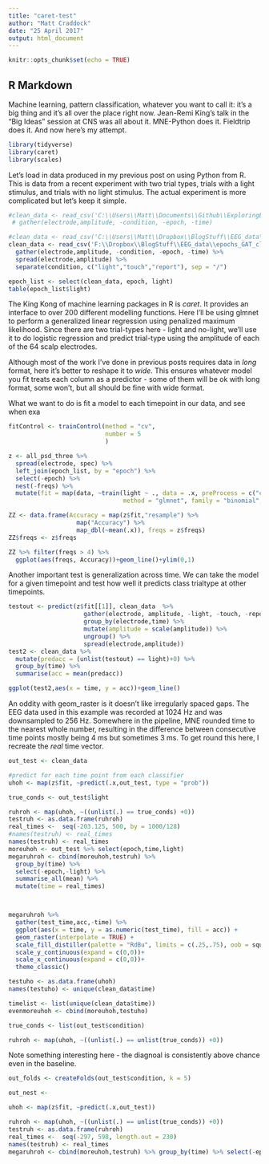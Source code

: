 ```yaml
---
title: "caret-test"
author: "Matt Craddock"
date: "25 April 2017"
output: html_document
---
```


```r
knitr::opts_chunk$set(echo = TRUE)
```

## R Markdown

Machine learning, pattern classification, whatever you want to call it: it's a big thing and it's all over the place right now. Jean-Remi King's talk in the "Big Ideas" session at CNS was all about it. MNE-Python does it. Fieldtrip does it. And now here's my attempt.

```r
library(tidyverse)
library(caret)
library(scales)
```

Let's load in data produced in my previous post on using Python from R. This is data from a recent experiment with two trial types, trials with a light stimulus, and trials with no light stimulus. The actual experiment is more complicated but let's keep it simple. 

```r
#clean_data <- read_csv('C:\\Users\\Matt\\Documents\\Github\\ExploringERPs\\epochs_clean.csv', progress = FALSE) %>% 
 # gather(electrode,amplitude, -condition, -epoch, -time)

#clean_data <- read_csv('C:\\Users\\Matt\\Dropbox\\BlogStuff\\EEG_data\\epochs_GAT_clean.csv', progress = FALSE) %>%
clean_data <- read_csv('F:\\Dropbox\\BlogStuff\\EEG_data\\epochs_GAT_clean.csv', progress = FALSE) %>%
  gather(electrode,amplitude, -condition, -epoch, -time) %>%
  spread(electrode,amplitude) %>%
  separate(condition, c("light","touch","report"), sep = "/")

epoch_list <- select(clean_data, epoch, light)
table(epoch_list$light)


```

The King Kong of machine learning packages in R is *caret*. It provides an interface to over 200 different modelling functions. Here I'll be using glmnet to perform a generalized linear regression using penalized maximum likelihood. Since there are two trial-types here - light and no-light, we'll use it to do logistic regression and predict trial-type using the amplitude of each of the 64 scalp electrodes.

Although most of the work I've done in previous posts requires data in *long* format, here it's better to reshape it to *wide*. This ensures whatever model you fit treats each column as a predictor - some of them will be ok with long format, some won't, but all should be fine with wide format.

What we want to do is fit a model to each timepoint in our data, and see when exa

```r
fitControl <- trainControl(method = "cv",
                           number = 5
                           )

z <- all_psd_three %>%
  spread(electrode, spec) %>%
  left_join(epoch_list, by = "epoch") %>%
  select(-epoch) %>%
  nest(-freqs) %>%
  mutate(fit = map(data, ~train(light ~ ., data = .x, preProcess = c("center","scale"),
                                method = "glmnet", family = "binomial", trControl = fitControl)))

ZZ <- data.frame(Accuracy = map(z$fit,"resample") %>%
                   map("Accuracy") %>%
                   map_dbl(~mean(.x)), freqs = z$freqs)
ZZ$freqs <- z$freqs

ZZ %>% filter(freqs > 4) %>%
  ggplot(aes(freqs, Accuracy))+geom_line()+ylim(0,1)
```

Another important test is generalization across time. We can take the model for a given timepoint and test how well it predicts class trialtype at other timepoints.

```r
testout <- predict(z$fit[[1]], clean_data  %>% 
                     gather(electrode, amplitude, -light, -touch, -report, -epoch, -time) %>%
                     group_by(electrode,time) %>%
                     mutate(amplitude = scale(amplitude)) %>%
                     ungroup() %>%
                     spread(electrode,amplitude))
test2 <- clean_data %>%
  mutate(predacc = (unlist(testout) == light)+0) %>%
  group_by(time) %>%
  summarise(acc = mean(predacc))

ggplot(test2,aes(x = time, y = acc))+geom_line()
```
An oddity with geom_raster is it doesn't like irregularly spaced gaps. The EEG data used in this example was recorded at 1024 Hz and was downsampled to 256 Hz. Somewhere in the pipeline, MNE rounded time to the nearest whole number, resulting in the difference between consecutive time points mostly being 4 ms but sometimes 3 ms. To get round this here, I recreate the *real* time vector.

```r
out_test <- clean_data 

#predict for each time point from each classifier
uhoh <- map(z$fit, ~predict(.x,out_test, type = "prob"))

true_conds <- out_test$light

ruhroh <- map(uhoh, ~((unlist(.) == true_conds) +0))
testruh <- as.data.frame(ruhroh)
real_times <-  seq(-203.125, 500, by = 1000/128)
#names(testruh) <- real_times
names(testruh) <- real_times
moreuhoh <- out_test %>% select(epoch,time,light)
megaruhroh <- cbind(moreuhoh,testruh) %>%
  group_by(time) %>%
  select(-epoch,-light) %>%
  summarise_all(mean) %>%
  mutate(time = real_times)



megaruhroh %>% 
  gather(test_time,acc,-time) %>%
  ggplot(aes(x = time, y = as.numeric(test_time), fill = acc)) +
  geom_raster(interpolate = TRUE) + 
  scale_fill_distiller(palette = "RdBu", limits = c(.25,.75), oob = squish) +
  scale_y_continuous(expand = c(0,0))+
  scale_x_continuous(expand = c(0,0))+
  theme_classic()

testuho <- as.data.frame(uhoh)
names(testuho) <- unique(clean_data$time)

timelist <- list(unique(clean_data$time))
evenmoreuhoh <- cbind(moreuhoh,testuho)

true_conds <- list(out_test$condition)

ruhroh <- map(uhoh, ~((unlist(.) == unlist(true_conds)) +0))

```

Note something interesting here - the diagnoal is consistently above chance even in the baseline.

```r
out_folds <- createFolds(out_test$condition, k = 5)

out_nest <- 

uhoh <- map(z$fit, ~predict(.x,out_test))

ruhroh <- map(uhoh, ~((unlist(.) == unlist(true_conds)) +0))
testruh <- as.data.frame(ruhroh)
real_times <-  seq(-297, 598, length.out = 230)
names(testruh) <- real_times
megaruhroh <- cbind(moreuhoh,testruh) %>% group_by(time) %>% select(-epoch,-condition) %>% summarise_all(mean) %>% mutate(time = real_times)
```

